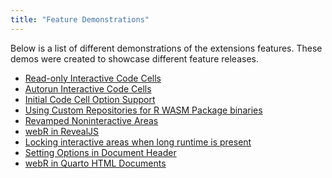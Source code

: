 ```yaml
---
title: "Feature Demonstrations"
---
```


Below is a list of different demonstrations of the extensions features. These demos were created to showcase different feature releases.

- [Read-only Interactive Code Cells](qwebr-read-only.qmd)
- [Autorun Interactive Code Cells](qwebr-auto-run.qmd)
- [Initial Code Cell Option Support](qwebr-code-cell-options.qmd)
- [Using Custom Repositories for R WASM Package binaries](qwebr-custom-repository.qmd)
- [Revamped Noninteractive Areas](qwebr-non-interactive-areas.qmd)
- [webR in RevealJS](https://quarto-webr.thecoatlessprofessor.com/examples/revealjs)
- [Locking interactive areas when long runtime is present](qwebr-long-running-execution-interactive-locking.qmd)
- [Setting Options in Document Header](qwebr-setting-options-in-document-yaml.qmd)
- [webR in Quarto HTML Documents](https://quarto-webr.thecoatlessprofessor.com/examples/readme/)